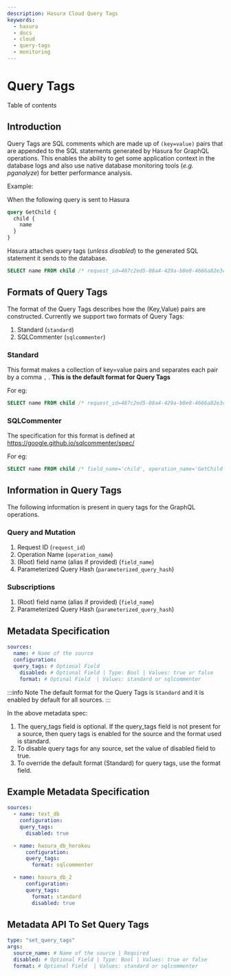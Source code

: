 ```yaml
---
description: Hasura Cloud Query Tags
keywords:
  - hasura
  - docs
  - cloud
  - query-tags
  - monitoring
---
```



# Query Tags

<CustomTOCListHead>Table of contents</CustomTOCListHead>
<TOCInline toc={toc} />

## Introduction

Query Tags are SQL comments which are made up of `(key=value)` pairs that are appended to the SQL statements generated by Hasura for GraphQL operations. This enables the ability to get some application context in the database logs and also use native database monitoring tools (_e.g. pganalyze_) for better performance analysis.

Example:

When the following query is sent to Hasura

```graphql
query GetChild {
  child {
    name
  }
}
```

Hasura attaches query tags (_unless disabled_) to the generated SQL statement it sends to the database.

```sql
SELECT name FROM child /* request_id=487c2ed5-08a4-429a-b0e0-4666a82e3cc6, field_name=child, operation_name=GetChild */
```

## Formats of Query Tags

The format of the Query Tags describes how the <span
class="title-ref">(Key,Value)</span> pairs are constructed. Currently we support two formats of Query Tags:

1.  Standard (`standard`)
2.  SQLCommenter (`sqlcommenter`)

### Standard

This format makes a collection of <span
class="title-ref">key=value</span> pairs and separates each pair by a comma `,` . **This is the default format for Query Tags**

For eg:

```sql
SELECT name FROM child /* request_id=487c2ed5-08a4-429a-b0e0-4666a82e3cc6, field_name=child, parameterized_query_hash=b2a71ce23928ca7f0021f9060e5d590e9f9bb00f, operation_name=GetChild */
```

### SQLCommenter

The specification for this format is defined at <https://google.github.io/sqlcommenter/spec/>

For eg:

```sql
SELECT name FROM child /* field_name='child', operation_name='GetChild', parameterized_query_hash='b2a71ce23928ca7f0021f9060e5d590e9f9bb00f' ,  request_id='487c2ed5-08a4-429a-b0e0-4666a82e3cc6' */
```

## Information in Query Tags

The following information is present in query tags for the GraphQL operations.

### Query and Mutation

1.  Request ID (`request_id`)
2.  Operation Name (`operation_name`)
3.  (Root) field name (alias if provided) (`field_name`)
4.  Parameterized Query Hash (`parameterized_query_hash`)

### Subscriptions

1.  (Root) field name (alias if provided) (`field_name`)
2.  Parameterized Query Hash (`parameterized_query_hash`)

## Metadata Specification

```yaml
sources:
  name: # Name of the source
  configuration:
  query_tags: # Optional Field
    disabled: # Optional Field | Type: Bool | Values: true or false
    format: # Optinal Field  | Values: standard or sqlcommenter
```

:::info Note The default format for the Query Tags is `Standard` and it is enabled by default for all sources. :::

In the above metadata spec:

1.  The <span class="title-ref">query_tags</span> field is optional. If the <span class="title-ref">query_tags</span> field is not present for a source, then query tags is enabled for the source and the format used is <span class="title-ref">standard</span>.
2.  To disable query tags for any source, set the value of <span
    class="title-ref">disabled</span> field to <span
    class="title-ref">true</span>.
3.  To override the default format (<span
    class="title-ref">Standard</span>) for query tags, use the <span
    class="title-ref">format</span> field.

## Example Metadata Specification

```yaml
sources:
  - name: test_db
    configuration:
    query_tags:
      disabled: true

  - name: hasura_db_herokou
      configuration:
      query_tags:
        format: sqlcommenter

  - name: hasura_db_2
      configuration:
      query_tags:
        format: standard
        disabled: true
```

## Metadata API To Set Query Tags

```yaml
type: "set_query_tags"
args:
  source_name: # Name of the source | Required
  disabled: # Optional Field | Type: Bool | Values: true or false
  format: # Optional Field  | Values: standard or sqlcommenter
```
